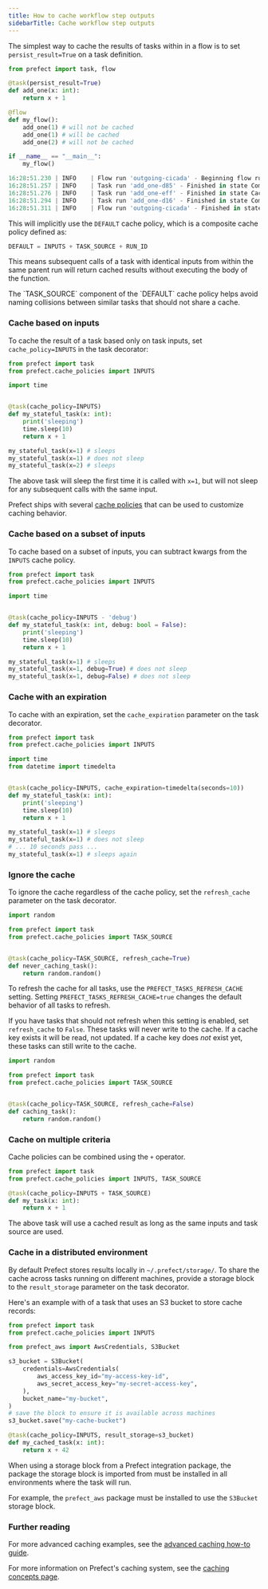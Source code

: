 ```yaml
---
title: How to cache workflow step outputs
sidebarTitle: Cache workflow step outputs
---
```


The simplest way to cache the results of tasks within in a flow is to set `persist_result=True` on a task definition.

```python
from prefect import task, flow

@task(persist_result=True)
def add_one(x: int):
    return x + 1

@flow
def my_flow():
    add_one(1) # will not be cached
    add_one(1) # will be cached
    add_one(2) # will not be cached

if __name__ == "__main__":
    my_flow()
```

<Accordion title="Output">

```python
16:28:51.230 | INFO    | Flow run 'outgoing-cicada' - Beginning flow run 'outgoing-cicada' for flow 'my-flow'
16:28:51.257 | INFO    | Task run 'add_one-d85' - Finished in state Completed()
16:28:51.276 | INFO    | Task run 'add_one-eff' - Finished in state Cached(type=COMPLETED)
16:28:51.294 | INFO    | Task run 'add_one-d16' - Finished in state Completed()
16:28:51.311 | INFO    | Flow run 'outgoing-cicada' - Finished in state Completed()
```

</Accordion>

This will implicitly use the `DEFAULT` cache policy, which is a composite cache policy defined as:

```python
DEFAULT = INPUTS + TASK_SOURCE + RUN_ID
```

This means subsequent calls of a task with identical inputs from within the same parent run will return cached results without executing the body of the function.

<Note>
The `TASK_SOURCE` component of the `DEFAULT` cache policy helps avoid naming collisions between similar tasks that should not share a cache.
</Note>


### Cache based on inputs

To cache the result of a task based only on task inputs, set `cache_policy=INPUTS` in the task decorator:

```python
from prefect import task
from prefect.cache_policies import INPUTS

import time


@task(cache_policy=INPUTS)
def my_stateful_task(x: int):
    print('sleeping')
    time.sleep(10)
    return x + 1

my_stateful_task(x=1) # sleeps
my_stateful_task(x=1) # does not sleep
my_stateful_task(x=2) # sleeps
```

The above task will sleep the first time it is called with `x=1`, but will not sleep for any subsequent calls with the same input.

Prefect ships with several [cache policies](/v3/concepts/caching#cache-policies) that can be used to customize caching behavior.

### Cache based on a subset of inputs

To cache based on a subset of inputs, you can subtract kwargs from the `INPUTS` cache policy.

```python
from prefect import task
from prefect.cache_policies import INPUTS

import time


@task(cache_policy=INPUTS - 'debug')
def my_stateful_task(x: int, debug: bool = False):
    print('sleeping')
    time.sleep(10)
    return x + 1

my_stateful_task(x=1) # sleeps
my_stateful_task(x=1, debug=True) # does not sleep
my_stateful_task(x=1, debug=False) # does not sleep
```


### Cache with an expiration

To cache with an expiration, set the `cache_expiration` parameter on the task decorator.

```python
from prefect import task
from prefect.cache_policies import INPUTS

import time
from datetime import timedelta


@task(cache_policy=INPUTS, cache_expiration=timedelta(seconds=10))
def my_stateful_task(x: int):
    print('sleeping')
    time.sleep(10)
    return x + 1

my_stateful_task(x=1) # sleeps
my_stateful_task(x=1) # does not sleep
# ... 10 seconds pass ...
my_stateful_task(x=1) # sleeps again
```

### Ignore the cache

To ignore the cache regardless of the cache policy, set the `refresh_cache` parameter on the task decorator.

```python
import random

from prefect import task
from prefect.cache_policies import TASK_SOURCE


@task(cache_policy=TASK_SOURCE, refresh_cache=True)
def never_caching_task():
    return random.random()
```

To refresh the cache for all tasks, use the `PREFECT_TASKS_REFRESH_CACHE` setting. 
Setting `PREFECT_TASKS_REFRESH_CACHE=true` changes the default behavior of all tasks to refresh. 

If you have tasks that should not refresh when this setting is enabled, set `refresh_cache` to `False`. These tasks will never write to the cache. If a cache key exists it will be read, not updated. 
If a cache key does _not_ exist yet, these tasks can still write to the cache.

```python
import random

from prefect import task
from prefect.cache_policies import TASK_SOURCE


@task(cache_policy=TASK_SOURCE, refresh_cache=False)
def caching_task():
    return random.random()
```

### Cache on multiple criteria

Cache policies can be combined using the `+` operator.

```python
from prefect import task
from prefect.cache_policies import INPUTS, TASK_SOURCE

@task(cache_policy=INPUTS + TASK_SOURCE)
def my_task(x: int):
    return x + 1
```

The above task will use a cached result as long as the same inputs and task source are used.

### Cache in a distributed environment

By default Prefect stores results locally in `~/.prefect/storage/`. To share the cache across tasks running on different machines, provide a storage block to the `result_storage` parameter on the task decorator.

Here's an example with of a task that uses an S3 bucket to store cache records:

```python
from prefect import task
from prefect.cache_policies import INPUTS

from prefect_aws import AwsCredentials, S3Bucket

s3_bucket = S3Bucket(
    credentials=AwsCredentials(
        aws_access_key_id="my-access-key-id",
        aws_secret_access_key="my-secret-access-key",
    ),
    bucket_name="my-bucket",
)
# save the block to ensure it is available across machines
s3_bucket.save("my-cache-bucket")

@task(cache_policy=INPUTS, result_storage=s3_bucket)
def my_cached_task(x: int):
    return x + 42
```

<Note>
When using a storage block from a Prefect integration package, the package the storage block is imported from must be installed in all environments where the task will run.

For example, the `prefect_aws` package must be installed to use the `S3Bucket` storage block.
</Note>

### Further reading

For more advanced caching examples, see the [advanced caching how-to guide](/v3/advanced/caching).

For more information on Prefect's caching system, see the [caching concepts page](/v3/concepts/caching).

